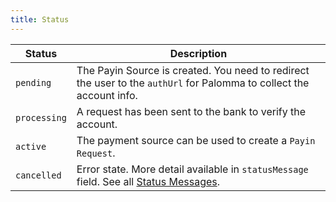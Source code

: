 ```yaml
---
title: Status
---
```


| Status       | Description                                                                                                                |
| ------------ | -------------------------------------------------------------------------------------------------------------------------- |
| `pending`    | The Payin Source is created. You need to redirect the user to the `authUrl` for Palomma to collect the account info.       |
| `processing` | A request has been sent to the bank to verify the account.                                                                 |
| `active`     | The payment source can be used to create a `Payin Request`.                                                                |
| `cancelled`  | Error state. More detail available in `statusMessage` field. See all [Status Messages](/api-documentation/statusMessages). |
